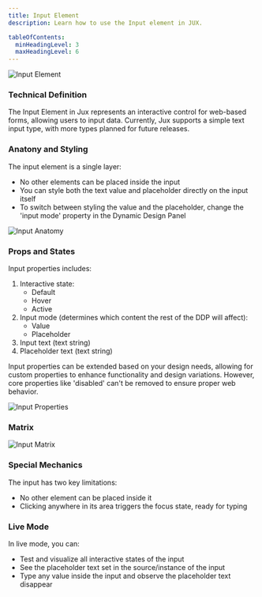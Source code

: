 ```yaml
---
title: Input Element
description: Learn how to use the Input element in JUX.

tableOfContents:
  minHeadingLevel: 3
  maxHeadingLevel: 6
---
```



<CaptionImage caption="Input Element">
  <Image src={inputElement} alt="Input Element" />
</CaptionImage>

### Technical Definition
The Input Element in Jux represents an interactive control for web-based forms, allowing users to input data. Currently, Jux supports a simple text input type, with more types planned for future releases.

### Anatony and Styling

The input element is a single layer:

- No other elements can be placed inside the input
- You can style both the text value and placeholder directly on the input itself
- To switch between styling the value and the placeholder, change the 'input mode' property in the Dynamic Design Panel

<CaptionImage caption="Input Anatomy">
  <Image src={inputAnatomy} alt="Input Anatomy" />
</CaptionImage>

### Props and States

Input properties includes:
1. Interactive state:
    - Default
    - Hover
    - Active
2. Input mode (determines which content the rest of the DDP will affect):
    - Value
    - Placeholder
3. Input text (text string)
4. Placeholder text (text string)

Input properties can be extended based on your design needs, allowing for custom properties to enhance functionality and design variations. However, core properties like 'disabled' can't be removed to ensure proper web behavior.

<CaptionImage caption="Input Properties">
  <Image src={inputProps} alt="Input Properties" />
</CaptionImage>

### Matrix

<CaptionImage caption="Input Matrix">
  <Image src={inputMatrix} alt="Input Matrix" />
</CaptionImage>

### Special Mechanics
The input has two key limitations:

- No other element can be placed inside it
- Clicking anywhere in its area triggers the focus state, ready for typing

### Live Mode
In live mode, you can:

- Test and visualize all interactive states of the input
- See the placeholder text set in the source/instance of the input
- Type any value inside the input and observe the placeholder text disappear